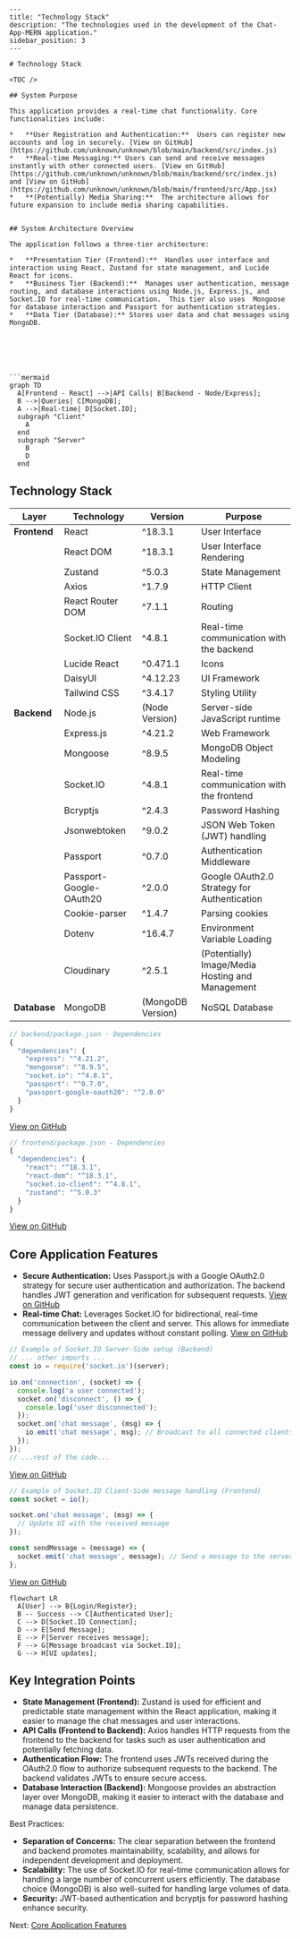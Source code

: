 ```mdx
---
title: "Technology Stack"
description: "The technologies used in the development of the Chat-App-MERN application."
sidebar_position: 3
---

# Technology Stack

<TOC />

## System Purpose

This application provides a real-time chat functionality. Core functionalities include:

*   **User Registration and Authentication:**  Users can register new accounts and log in securely. [View on GitHub](https://github.com/unknown/unknown/blob/main/backend/src/index.js)
*   **Real-time Messaging:** Users can send and receive messages instantly with other connected users. [View on GitHub](https://github.com/unknown/unknown/blob/main/backend/src/index.js) and [View on GitHub](https://github.com/unknown/unknown/blob/main/frontend/src/App.jsx)
*   **(Potentially) Media Sharing:**  The architecture allows for future expansion to include media sharing capabilities.


## System Architecture Overview

The application follows a three-tier architecture:

*   **Presentation Tier (Frontend):**  Handles user interface and interaction using React, Zustand for state management, and Lucide React for icons.
*   **Business Tier (Backend):**  Manages user authentication, message routing, and database interactions using Node.js, Express.js, and Socket.IO for real-time communication.  This tier also uses  Mongoose for database interaction and Passport for authentication strategies.
*   **Data Tier (Database):** Stores user data and chat messages using MongoDB.






```mermaid
graph TD
  A[Frontend - React] -->|API Calls| B[Backend - Node/Express];
  B -->|Queries| C[MongoDB];
  A -->|Real-time| D[Socket.IO];
  subgraph "Client"
    A
  end
  subgraph "Server"
    B
    D
  end
```



## Technology Stack

| Layer          | Technology        | Version      | Purpose                                                                 |
| --------------- | ------------------ | ------------- | ----------------------------------------------------------------------- |
| **Frontend**    | React              | ^18.3.1       | User Interface                                                            |
|                 | React DOM          | ^18.3.1       | User Interface Rendering                                                  |
|                 | Zustand            | ^5.0.3        | State Management                                                         |
|                 | Axios              | ^1.7.9        | HTTP Client                                                              |
|                 | React Router DOM   | ^7.1.1        | Routing                                                                  |
|                 | Socket.IO Client   | ^4.8.1        | Real-time communication with the backend                               |
|                 | Lucide React       | ^0.471.1      | Icons                                                                   |
|                 | DaisyUI            | ^4.12.23      | UI Framework                                                             |
|                 | Tailwind CSS       | ^3.4.17       | Styling Utility                                                          |
| **Backend**     | Node.js            | (Node Version)| Server-side JavaScript runtime                                          |
|                 | Express.js         | ^4.21.2       | Web Framework                                                            |
|                 | Mongoose           | ^8.9.5        | MongoDB Object Modeling                                                   |
|                 | Socket.IO          | ^4.8.1        | Real-time communication with the frontend                              |
|                 | Bcryptjs           | ^2.4.3        | Password Hashing                                                        |
|                 | Jsonwebtoken        | ^9.0.2        | JSON Web Token (JWT) handling                                           |
|                 | Passport           | ^0.7.0        | Authentication Middleware                                                |
|                 | Passport-Google-OAuth20 | ^2.0.0       | Google OAuth2.0 Strategy for Authentication                           |
|                 | Cookie-parser      | ^1.4.7        | Parsing cookies                                                          |
|                 | Dotenv             | ^16.4.7       | Environment Variable Loading                                             |
|                 | Cloudinary         | ^2.5.1        | (Potentially) Image/Media Hosting and Management                          |
| **Database**    | MongoDB            | (MongoDB Version) | NoSQL Database                                                           |


```javascript
// backend/package.json - Dependencies
{
  "dependencies": {
    "express": "^4.21.2",
    "mongoose": "^8.9.5",
    "socket.io": "^4.8.1",
    "passport": "^0.7.0",
    "passport-google-oauth20": "^2.0.0"
  }
}
```
[View on GitHub](https://github.com/unknown/unknown/blob/main/backend/package.json)

```javascript
// frontend/package.json - Dependencies
{
  "dependencies": {
    "react": "^18.3.1",
    "react-dom": "^18.3.1",
    "socket.io-client": "^4.8.1",
    "zustand": "^5.0.3"
  }
}
```
[View on GitHub](https://github.com/unknown/unknown/blob/main/frontend/package.json)


## Core Application Features

*   **Secure Authentication:** Uses Passport.js with a Google OAuth2.0 strategy for secure user authentication and authorization.  The backend handles JWT generation and verification for subsequent requests. [View on GitHub](https://github.com/unknown/unknown/blob/main/backend/src/index.js)
*   **Real-time Chat:** Leverages Socket.IO for bidirectional, real-time communication between the client and server. This allows for immediate message delivery and updates without constant polling.  [View on GitHub](https://github.com/unknown/unknown/blob/main/backend/src/index.js)


```javascript
// Example of Socket.IO Server-Side setup (Backend)
// ... other imports ...
const io = require('socket.io')(server);

io.on('connection', (socket) => {
  console.log('a user connected');
  socket.on('disconnect', () => {
    console.log('user disconnected');
  });
  socket.on('chat message', (msg) => {
    io.emit('chat message', msg); // Broadcast to all connected clients
  });
});
// ...rest of the code...

```
[View on GitHub](https://github.com/unknown/unknown/blob/main/backend/src/index.js)


```javascript
// Example of Socket.IO Client-Side message handling (Frontend)
const socket = io();

socket.on('chat message', (msg) => {
  // Update UI with the received message
});

const sendMessage = (message) => {
  socket.emit('chat message', message); // Send a message to the server
};
```
[View on GitHub](https://github.com/unknown/unknown/blob/main/frontend/src/App.jsx)






```mermaid
flowchart LR
  A[User] --> B{Login/Register};
  B -- Success --> C[Authenticated User];
  C --> D[Socket.IO Connection];
  D --> E[Send Message];
  E --> F[Server receives message];
  F --> G[Message broadcast via Socket.IO];
  G --> H[UI updates];

```





## Key Integration Points

*   **State Management (Frontend):** Zustand is used for efficient and predictable state management within the React application, making it easier to manage the chat messages and user interactions.
*   **API Calls (Frontend to Backend):** Axios handles HTTP requests from the frontend to the backend for tasks such as user authentication and potentially fetching data.
*   **Authentication Flow:**  The frontend uses JWTs received during the OAuth2.0 flow to authorize subsequent requests to the backend. The backend validates JWTs to ensure secure access.
*   **Database Interaction (Backend):** Mongoose provides an abstraction layer over MongoDB, making it easier to interact with the database and manage data persistence.


Best Practices:

*   **Separation of Concerns:** The clear separation between the frontend and backend promotes maintainability, scalability, and allows for independent development and deployment.
*   **Scalability:**  The use of Socket.IO for real-time communication allows for handling a large number of concurrent users efficiently.  The database choice (MongoDB) is also well-suited for handling large volumes of data.
*   **Security:** JWT-based authentication and bcryptjs for password hashing enhance security.


Next: [Core Application Features](./4_core-application-features.mdx)
```